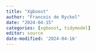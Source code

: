 ```yaml
---
title: "Xgboost"
author: "Francois de Ryckel"
date: "2024-04-15"
categories: [xgboost, tidymodel]
editor: source
date-modified: '2024-04-16'
---
```

